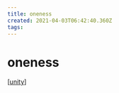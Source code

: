 ```yaml
---
title: oneness
created: 2021-04-03T06:42:40.360Z
tags:
---
```


# oneness

[[unity]]

[//begin]: # "Autogenerated link references for markdown compatibility"
[unity]: unity "unity"
[//end]: # "Autogenerated link references"